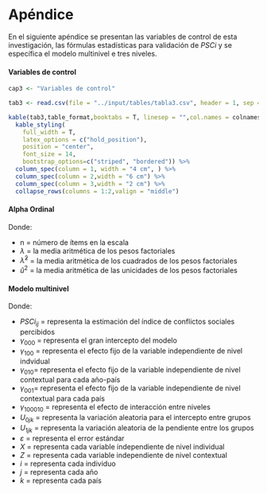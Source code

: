 # Apéndice {#apendice}

En el siguiente apéndice se presentan las variables de control de esta investigación, las fórmulas estadísticas para validación de $PSCi$ y se específica el modelo multinivel e tres niveles.

#### Variables de control

```r
cap3 <- "Variables de control"
```

```r
tab3 <- read.csv(file = "../input/tables/tabla3.csv", header = 1, sep = ";", encoding = "UTF-8")

kable(tab3,table_format,booktabs = T, linesep = "",col.names = colnames2, caption = cap3) %>%
  kable_styling(
    full_width = T,
    latex_options = c("hold_position"),
    position = "center",
    font_size = 14,
    bootstrap_options=c("striped", "bordered")) %>%
  column_spec(column = 1, width = "4 cm", ) %>%
  column_spec(column = 2,width = "6 cm") %>%
  column_spec(column = 3,width = "2 cm") %>%
  collapse_rows(columns = 1:2,valign = "middle")

```
#### Alpha Ordinal

\begin{equation}
\alpha = \frac{n}{n-1}( \frac{n(\widehat\lambda)^2 -\widehat\lambda^2} {n(\widehat\lambda)^2 + \widehat{u}^2}  )
(\#eq:alpha)
\end{equation}

Donde:

* n = número de ítems en la escala
* $\lambda$ = la media aritmética de los pesos factoriales
* $\widehat\lambda^2$ = la media aritmética de los cuadrados de los pesos factoriales
* $\widehat{u}^2$ = la media aritmética de las unicidades de los pesos factoriales

#### Modelo multinivel

\begin{equation}
PSCi_{ijk} = \gamma_{000}+\gamma_{100}X_{ijk}+\gamma_{010}Z_{jk}+\gamma_{001}Z_{k}+\gamma_{100010}X_{ijk}Z_{jk}+U_{0jk}+U_{1jk}X_{ijk}+\varepsilon_{ijk}
(\#eq:mlm)
\end{equation}

Donde: 

- $PSCi_{ij}$ = representa la estimación del índice de conflictos sociales percibidos
- $\gamma_{000}$ = representa el gran intercepto del modelo 
- $\gamma_{100}$ = representa el efecto fijo de la variable independiente de nivel indvidual
- $\gamma_{010}$= representa el efecto fijo de la variable independiente de nivel contextual para cada año-país
- $\gamma_{001}$= representa el efecto fijo de la variable independiente de nivel contextual para cada país
- $\gamma_{100010}$ = representa el efecto de interacción entre niveles 
- $U_{0jk}$ = representa la variación aleatoria para el intercepto entre grupos 
- $U_{1jk}$ = representa la variación aleatoria de la pendiente entre los grupos
- $\varepsilon$ = representa el error estándar
- $X$ = representa cada variable independiente de nivel individual
- $Z$ = representa cada variable independiente de nivel contextual
- $i$ = representa cada individuo
- $j$ = representa cada año
- $k$ = representa cada país



